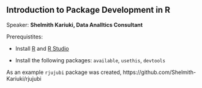 
## Introduction to Package Development in R

Speaker: **Shelmith Kariuki, Data Analltics Consultant**

Prerequistites: 

* Install [R](https://www.r-project.org/) and [R Studio](https://www.rstudio.com/products/rstudio/download/)

* Install the following packages:  `available`, `usethis`, `devtools`

As an example `rjujubi` package was created, https://github.com/Shelmith-Kariuki/rjujubi
